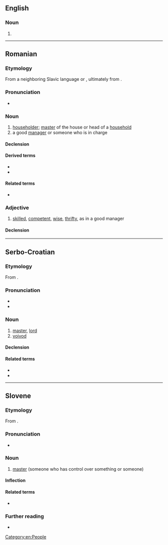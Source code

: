 ==English==

===Noun===
{{en-noun}}

# {{alt form|en|hospodar}}

[[Category:en:People]]

----

==Romanian==

===Etymology===
From a neighboring Slavic language or {{der|ro|sla-pro|*gospodařь}}, ultimately from {{m|sla-pro|*gospodь}}.

===Pronunciation===
* {{IPA|ro|/ɡos.poˈdar/}}

===Noun===
{{ro-noun|m|i}}

# [[householder]]; [[master]] of the house or head of a [[household]]
# a good [[manager]] or someone who is in charge

====Declension====
{{ro-noun-m|voc2=gospodare}}

====Derived terms====
* {{l|ro|gospodărie}}
* {{l|ro|gospodăresc}}

====Related terms====
* {{l|ro|gospodină}}

===Adjective===
{{ro-adj|4}}

# [[#English|skilled]], [[#English|competent]], [[wise]], [[thrifty]], as in a good manager

====Declension====
{{ro-adj-4}}

----

==Serbo-Croatian==

===Etymology===
From {{inh|sh|sla-pro|*gospodařь}}.

===Pronunciation===
* {{IPA|sh|/ɡospǒdaːr/}}
* {{hyphenation|sh|gos|po|dar}}

===Noun===
{{sh-noun|g=m|head=gospòdār}}

# [[master]], [[lord]]
# [[voivod]]

====Declension====
{{sh-decl-noun
|gospodar|gospodari
|gospodára|gospodara
|gospodaru|gospodarima
|gospodara|gospodare
|gospodaru|gospodari
|gospodaru|gospodarima
|gospodarom|gospodarima
}}

====Related terms====
* {{l|sh|gospodàrica}}
* {{l|sh|gospodáriti}}

----

==Slovene==

===Etymology===
From {{inh|sl|sla-pro|*gospodařь}}.

===Pronunciation===
* {{sl-IPA|gospodár}}

===Noun===
{{sl-noun|gospodár|m-an}}

# [[master]] (someone who has control over something or someone)

====Inflection====
{{sl-decl-noun-m|gospodár|gospodárj|a=1}}

====Related terms====
* {{l|sl|gospod}}

===Further reading===
* {{R:sl:Fran}}